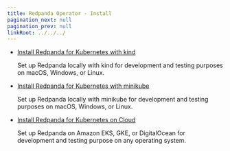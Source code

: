 ```yaml
---
title: Redpanda Operator - Install
pagination_next: null
pagination_prev: null
linkRoot: ../../../
---
```


<head>
    <meta name="title" content="Redpanda Operator - Install"/>
    <meta name="description" content="Install Redpanda for Kubernetes on kind, minikube, or Cloud."/>
</head>


<DeprecationNote frontmatter={frontMatter}/>

- [Install Redpanda for Kubernetes with kind](../../redpanda-operator/kubernetes-qs-local-access)

   Set up Redpanda locally with kind for development and testing purposes on macOS, Windows, or Linux. 

- [Install Redpanda for Kubernetes with minikube](../../redpanda-operator/kubernetes-qs-minikube)

   Set up Redpanda locally with minikube for development and testing purposes on macOS, Windows, or Linux. 

- [Install Redpanda for Kubernetes on Cloud](../../redpanda-operator/kubernetes-qs-cloud)

   Set up Redpanda on Amazon EKS, GKE, or DigitalOcean for development and testing purpose on any operating system.
